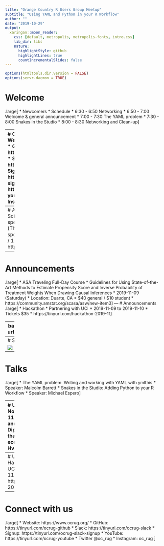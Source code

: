 ```yaml
---
title: "Orange Country R Users Group Meetup"
subtitle: "Using YAML and Python in your R Workflow"
author: ""
date: "2019-10-29"
output:
  xaringan::moon_reader:
    css: [default, metropolis, metropolis-fonts, intro.css]
    lib_dir: libs
    nature:
      highlightStyle: github
      highlightLines: true
      countIncrementalSlides: false
---
```


```r
options(htmltools.dir.version = FALSE)
options(servr.daemon = TRUE)
```

# Welcome

.large[
* Newcomers
* Schedule
    * 6:30 - 6:50 Networking
    * 6:50 - 7:00 Welcome & general announcement
    * 7:00 - 7:30 The YAML problem
    * 7:30 - 8:00 Snakes in the Studio
    * 8:00 - 8:30 Networking and Clean-up
]


---
# Connect with us
.large[
* Website: https://www.ocrug.org/
* GitHub: https://tinyurl.com/ocrug-github
* Slack: https://tinyurl.com/ocrug-slack
    * Signup: https://tinyurl.com/ocrug-slack-signup
* YouTube: https://tinyurl.com/ocrug-youtube
* Twitter @oc_rug 
* Instagram: oc_rug
]

---
# Announcements
.large[
* Data Science Salon LA
    * John will be speaking
    * 2019-11-07 (Thursday)
    * Discount Code: speaker20 (20% off)
    * Cost: $350 / 150 (student)
    * https://www.datascience.salon/la/
]

---
# Announcements

.large[
* ASA Traveling Full-Day Course
    * Guidelines for Using State-of-the-Art Methods to Estimate
Propensity Score and Inverse Probability of Treatment Weights When Drawing Causal Inferences
    * 2019-11-09 (Saturday)
    * Location: Duarte, CA
    * $40 general / $10 student
    * https://community.amstat.org/scasa/asw/new-item3
]
---
# Announcements
.large[
* Hackathon
    * Partnering with UCI 
    * 2019-11-09 to 2019-11-10
    * Tickets $35 
    * https://tinyurl.com/hackathon-2019-11
]

---
background-image: url('ocrug_hex.png')

# Stickers

## We have custom OCRUG Hex Stickers

---
# Sponsors


![](PeopleSpace.png)
---
# Talks
.large[
* The YAML problem: Writing and working with YAML with ymlthis
    * Speaker: Malcolm Barrett
* Snakes in the Studio: Adding Python to your R Workflow
    * Speaker: Michael Espero
]

---
# Upcoming events
.large[
* November Meetup - 2019-11-26
    * Integrating React.js and Shiny
        * Speaker: Alan Dipert
    * Building a package that fits into an evolving ecosystem
        * Speaker: Emil Hvitfeldt
]
---
# Upcoming events
.large[
* Hackathon
    * Partnering with UCI 
    * 2019-11-09 to 2019-11-10
    * Tickets $35 
    * https://tinyurl.com/hackathon-2019-11
]
---
# Connect with us
.large[
* Website: https://www.ocrug.org/
* GitHub: https://tinyurl.com/ocrug-github
* Slack: https://tinyurl.com/ocrug-slack
    * Signup: https://tinyurl.com/ocrug-slack-signup
* YouTube: https://tinyurl.com/ocrug-youtube
* Twitter @oc_rug 
* Instagram: oc_rug
]



